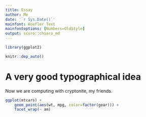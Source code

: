 ```yaml
---
title: Essay
author: Me
date: '`r Sys.Date()`'
mainfont: Hoefler Text
mainfontoptions: [Numbers=OldStyle]
output: scuro::chiaro_md
---
```


```r
library(ggplot2)

knitr::dep_auto()
```

# A very good typographical idea

Now we are computing with cryptonite, my friends.

```r
ggplot(mtcars) +
    geom_point(aes(wt, mpg, color=factor(gear))) +
    facet_wrap(~ am)
```

